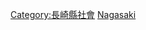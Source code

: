 {{Catnav|頁面分類|各種主題的頁面分類|按國家分類|各國教育|日本教育}}

{{日本行政區劃分類導航|教育}}

[[Category:長崎縣社會|Category:長崎縣社會]]
[[Category:日本各都道府縣教育|Nagasaki]]